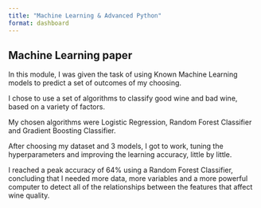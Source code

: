 ```yaml
---
title: "Machine Learning & Advanced Python"
format: dashboard
---
```


## Machine Learning paper

In this module, I was given the task of using Known Machine Learning models to predict a set of outcomes of my choosing.

I chose to use a set of algorithms to classify good wine and bad wine, based on a variety of factors.

My chosen algorithms were Logistic Regression, Random Forest Classifier and Gradient Boosting Classifier.

After choosing my dataset and 3 models, I got to work, tuning the hyperparameters and improving the learning accuracy, little by little.

I reached a peak accuracy of 64% using a Random Forest Classifier, concluding that I needed more data, more variables and a more powerful computer to detect all of the relationships between the features that affect wine quality.


<!-- Add some kind of interactive dashboard, using my ML Python code. -->

##


